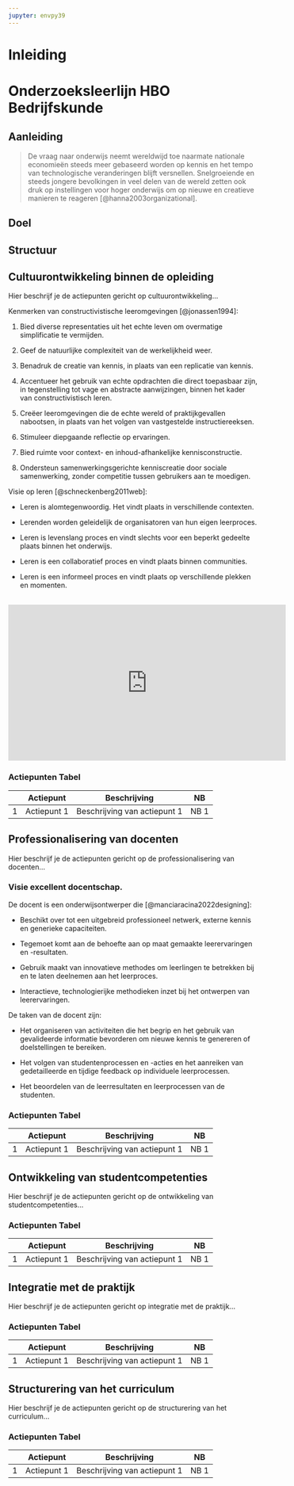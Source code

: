 ```yaml
---
jupyter: envpy39
---
```


# Inleiding

# Onderzoeksleerlijn HBO Bedrijfskunde

## Aanleiding

> De vraag naar onderwijs neemt wereldwijd toe naarmate nationale economieën steeds meer gebaseerd worden op kennis en het tempo van technologische veranderingen blijft versnellen. Snelgroeiende en steeds jongere bevolkingen in veel delen van de wereld zetten ook druk op instellingen voor hoger onderwijs om op nieuwe en creatieve manieren te reageren [@hanna2003organizational].

## Doel

## Structuur

## Cultuurontwikkeling binnen de opleiding

Hier beschrijf je de actiepunten gericht op cultuurontwikkeling...

Kenmerken van constructivistische leeromgevingen [@jonassen1994]:

1.  Bied diverse representaties uit het echte leven om overmatige simplificatie te vermijden.

2.  Geef de natuurlijke complexiteit van de werkelijkheid weer.

3.  Benadruk de creatie van kennis, in plaats van een replicatie van kennis.

4.  Accentueer het gebruik van echte opdrachten die direct toepasbaar zijn, in tegenstelling tot vage en abstracte aanwijzingen, binnen het kader van constructivistisch leren.

5.  Creëer leeromgevingen die de echte wereld of praktijkgevallen nabootsen, in plaats van het volgen van vastgestelde instructiereeksen.

6.  Stimuleer diepgaande reflectie op ervaringen.

7.  Bied ruimte voor context- en inhoud-afhankelijke kennisconstructie.

8.  Ondersteun samenwerkingsgerichte kenniscreatie door sociale samenwerking, zonder competitie tussen gebruikers aan te moedigen.

Visie op leren [@schneckenberg2011web]:

-   Leren is alomtegenwoordig. Het vindt plaats in verschillende contexten.

-   Lerenden worden geleidelijk de organisatoren van hun eigen leerproces.

-   Leren is levenslang proces en vindt slechts voor een beperkt gedeelte plaats binnen het onderwijs.

-   Leren is een collaboratief proces en vindt plaats binnen communities.

-   Leren is een informeel proces en vindt plaats op verschillende plekken en momenten.\
    \

```{=html}
<div class="ratio ratio-16x9">
              <iframe
                width="560"
                height="315"
                src="https://www.youtube.com/embed/VAq7qJ2nzAQ?si=6dSSGMidWUQIXhQu"
                title="YouTube video player"
                frameborder="0"
                allow="accelerometer; autoplay; clipboard-write; encrypted-media; gyroscope; picture-in-picture; web-share"
                allowfullscreen
              ></iframe>
            </div>
```
### Actiepunten Tabel

|     | Actiepunt   | Beschrijving                 | NB   |
|-----|-------------|------------------------------|------|
| 1   | Actiepunt 1 | Beschrijving van actiepunt 1 | NB 1 |

## Professionalisering van docenten

Hier beschrijf je de actiepunten gericht op de professionalisering van docenten...

### Visie excellent docentschap.

De docent is een onderwijsontwerper die [@manciaracina2022designing]:

-   Beschikt over tot een uitgebreid professioneel netwerk, externe kennis en generieke capaciteiten.

-   Tegemoet komt aan de behoefte aan op maat gemaakte leerervaringen en -resultaten.

-   Gebruik maakt van innovatieve methodes om leerlingen te betrekken bij en te laten deelnemen aan het leerproces.

-   Interactieve, technologierijke methodieken inzet bij het ontwerpen van leerervaringen.

De taken van de docent zijn:

-   Het organiseren van activiteiten die het begrip en het gebruik van gevalideerde informatie bevorderen om nieuwe kennis te genereren of doelstellingen te bereiken.

-   Het volgen van studentenprocessen en -acties en het aanreiken van gedetailleerde en tijdige feedback op individuele leerprocessen.

-   Het beoordelen van de leerresultaten en leerprocessen van de studenten.

### Actiepunten Tabel

|     | Actiepunt   | Beschrijving                 | NB   |
|-----|-------------|------------------------------|------|
| 1   | Actiepunt 1 | Beschrijving van actiepunt 1 | NB 1 |

## Ontwikkeling van studentcompetenties

Hier beschrijf je de actiepunten gericht op de ontwikkeling van studentcompetenties...

### Actiepunten Tabel

|     | Actiepunt   | Beschrijving                 | NB   |
|-----|-------------|------------------------------|------|
| 1   | Actiepunt 1 | Beschrijving van actiepunt 1 | NB 1 |

## Integratie met de praktijk

Hier beschrijf je de actiepunten gericht op integratie met de praktijk...

### Actiepunten Tabel

|     | Actiepunt   | Beschrijving                 | NB   |
|-----|-------------|------------------------------|------|
| 1   | Actiepunt 1 | Beschrijving van actiepunt 1 | NB 1 |

## Structurering van het curriculum

Hier beschrijf je de actiepunten gericht op de structurering van het curriculum...

### Actiepunten Tabel

|     | Actiepunt   | Beschrijving                 | NB   |
|-----|-------------|------------------------------|------|
| 1   | Actiepunt 1 | Beschrijving van actiepunt 1 | NB 1 |
